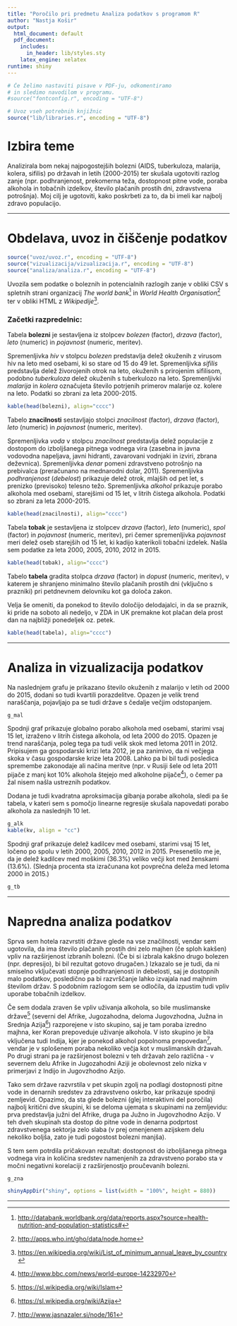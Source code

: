 ```yaml
---
title: "Poročilo pri predmetu Analiza podatkov s programom R"
author: "Nastja Košir"
output:
  html_document: default
  pdf_document:
    includes:
      in_header: lib/styles.sty
    latex_engine: xelatex
runtime: shiny
---
```


```r
# Če želimo nastaviti pisave v PDF-ju, odkomentiramo
# in sledimo navodilom v programu.
#source("fontconfig.r", encoding = "UTF-8")

# Uvoz vseh potrebnih knjižnic
source("lib/libraries.r", encoding = "UTF-8")
```

# Izbira teme

Analizirala bom nekaj najpogostejših bolezni (AIDS, tuberkuloza, malarija, kolera, sifilis) po državah in letih (2000-2015) ter skušala ugotoviti razlog zanje (npr. podhranjenost, prekomerna teža, dostopnost pitne vode, poraba alkohola in tobačnih izdelkov, število plačanih prostih dni, zdravstvena potrošnja). Moj cilj je ugotoviti, kako poskrbeti za to, da bi imeli kar najbolj zdravo populacijo.

***

# Obdelava, uvoz in čiščenje podatkov

```r
source("uvoz/uvoz.r", encoding = "UTF-8")
source("vizualizacija/vizualizacija.r", encoding = "UTF-8")
source("analiza/analiza.r", encoding = "UTF-8")
```

Uvozila sem podatke o boleznih in potencialnih razlogih zanje v obliki CSV s spletnih strani organizacij *The world bank*[^1] in *World Health Organisation*[^2] ter v obliki HTML z *Wikipedije*[^3].

### Začetki razpredelnic:

Tabela **bolezni** je sestavljena iz stolpcev *bolezen* (factor), *drzava* (factor), *leto* (numeric) in *pojavnost* (numeric, meritev). 

Spremenljivka *hiv* v stolpcu *bolezen* predstavlja delež okuženih z virusom hiv  na leto med osebami, ki so stare od 15 do 49 let. Spremenljivka *sifilis* predstavlja delež živorojenih otrok na leto, okuženih s prirojenim sifilisom, podobno *tuberkuloza* delež okuženih s tuberkulozo na leto. Spremenljivki *malarija* in *kolera* označujeta število potrjenih primerov malarije oz. kolere na leto. Podatki so zbrani za leta 2000-2015.

```r
kable(head(bolezni), align="cccc")
```

Tabelo **znacilnosti** sestavljajo stolpci *znacilnost* (factor), *drzava* (factor), *leto* (numeric) in *pojavnost* (numeric, meritev). 

Spremenljivka *voda* v stolpcu *znacilnost* predstavlja delež populacije z dostopom do izboljšanega pitnega vodnega vira (zasebna in javna vodovodna napeljava, javni hidranti, zavarovani vodnjaki in izviri, zbrana deževnica). Spremenljivka *denar* pomeni zdravstveno potrošnjo na prebivalca (preračunano na mednarodni dolar, 2011). Spremenljivka *podhranjenost* (*debelost*) prikazuje delež otrok, mlajših od pet let, s prenizko (previsoko) telesno težo. Spremenljivka *alkohol* prikazuje porabo alkohola med osebami, starejšimi od 15 let, v litrih čistega alkohola. Podatki so zbrani za leta 2000-2015.

```r
kable(head(znacilnosti), align="cccc")
```

Tabela **tobak** je sestavljena iz stolpcev *drzava* (factor), *leto* (numeric), *spol* (factor) in *pojavnost* (numeric, meritev), pri čemer spremenljivka *pojavnost* meri delež oseb starejših od 15 let, ki kadijo katerikoli tobačni izdelek. Našla sem podatke za leta 2000, 2005, 2010, 2012 in 2015.

```r
kable(head(tobak), align="cccc")
```

Tabelo **tabela** gradita stolpca *drzava* (factor) in *dopust* (numeric, meritev), v katerem je shranjeno minimalno število plačanih prostih dni (vključno s prazniki) pri petdnevnem delovniku kot ga določa zakon. 

Velja še omeniti, da ponekod to število določijo delodajalci, in da se praznik, ki pride na soboto ali nedeljo, v ZDA in UK premakne kot plačan dela prost dan na najbližji ponedeljek oz. petek. 

```r
kable(head(tabela), align="cccc")
```

***

# Analiza in vizualizacija podatkov


Na naslednjem grafu je prikazano število okuženih z malarijo v letih od 2000 do 2015, dodani so tudi kvartili porazdelitve. Opazen je velik trend naraščanja, pojavljajo pa se tudi države s čedalje večjim odstopanjem.

```r
g_mal
```


Spodnji graf prikazuje globalno porabo alkohola med osebami, starimi vsaj 15 let, izraženo v litrih čistega alkohola, od leta 2000 do 2015. Opazen je trend naraščanja, poleg tega pa tudi velik skok med letoma 2011 in 2012. Pripisujem ga gospodarski krizi leta 2012, je pa zanimivo, da ni večjega skoka v času gospodarske krize leta 2008. Lahko pa bi bil tudi posledica spremembe zakonodaje ali načina meritve (npr. v Rusiji šele od leta 2011 pijače z manj kot 10% alkohola štejejo med alkoholne pijače[^4]), o čemer pa žal nisem našla ustreznih podatkov.

Dodana je tudi kvadratna aproksimacija gibanja porabe alkohola, sledi pa še tabela, v kateri sem s pomočjo linearne regresije skušala napovedati porabo alkohola za naslednjih 10 let.

```r
g_alk
kable(kv, align = "cc")
```


Spodnji graf prikazuje delež kadilcev med osebami, starimi vsaj 15 let, ločeno po spolu v letih 2000, 2005, 2010, 2012 in 2015. Presenetilo me je, da je delež kadilcev med moškimi (36.3%) veliko večji kot med ženskami (13.6%). (Slednja procenta sta izračunana kot povprečna deleža med letoma 2000 in 2015.)

```r
g_tb
```


***

# Napredna analiza podatkov

Sprva sem hotela razvrstiti države glede na vse značilnosti, vendar sem ugotovila, da ima število plačanih prostih dni zelo majhen (če sploh kakšen) vpliv na razširjenost izbranih bolezni. (Če bi si izbrala kakšno drugo bolezen (npr. depresijo), bi bil rezultat gotovo drugačen.) Izkazalo se je tudi, da ni smiselno vključevati stopnje podhranjenosti in debelosti, saj je dostopnih malo podatkov, posledično pa bi razvrščanje lahko izvajala nad majhnim številom držav. S podobnim razlogom sem se odločila, da izpustim tudi vpliv uporabe tobačnih izdelkov. 

Če sem dodala zraven še vpliv uživanja alkohola, so bile muslimanske države[^5] (severni del Afrike, Jugozahodna, deloma Jugovzhodna, Južna in Srednja Azija[^6]) razporejene v isto skupino, saj je tam poraba izredno majhna, ker Koran prepoveduje uživanje alkohola. V isto skupino je bila vključena tudi Indija, kjer je ponekod alkohol popolnoma prepovedan[^7], vendar je v splošenem poraba nekoliko večja kot v muslimanskih državah. Po drugi strani pa je razširjenost bolezni v teh državah zelo različna - v severnem delu Afrike in Jugozahodni Aziji je obolevnost zelo nizka v primerjavi z Indijo in Jugovzhodno Azijo.

Tako sem države razvrstila v pet skupin zgolj na podlagi dostopnosti pitne vode in denarnih sredstev za zdravstveno oskrbo, kar prikazuje spodnji zemljevid. Opazimo, da sta glede bolezni (glej interaktivni del poročila) najbolj kritični dve skupini, ki se deloma ujemata s skupinami na zemljevidu: prva predstavlja južni del Afrike, druga pa Južno in Jugovzhodno Azijo. V teh dveh skupinah sta dostop do pitne vode in denarna podprtost zdravstvenega sektorja zelo slaba (v prej omenjenem azijskem delu nekoliko boljša, zato je tudi pogostost bolezni manjša).

S tem sem potrdila pričakovan rezultat: dostopnost do izboljšanega pitnega vodnega vira in količina sredstev namenjenih za zdravstveno porabo sta v močni negativni korelaciji z razširjenostjo proučevanih bolezni.

```r
g_zna
```

```r
shinyAppDir("shiny", options = list(width = "100%", height = 880))
```


***

[^1]: <http://databank.worldbank.org/data/reports.aspx?source=health-nutrition-and-population-statistics#>
[^2]: <http://apps.who.int/gho/data/node.home>
[^3]: <https://en.wikipedia.org/wiki/List_of_minimum_annual_leave_by_country>
[^4]: <http://www.bbc.com/news/world-europe-14232970>
[^5]: <https://sl.wikipedia.org/wiki/Islam>
[^6]: <https://sl.wikipedia.org/wiki/Azija>
[^7]: <http://www.jasnazaler.si/node/161>
